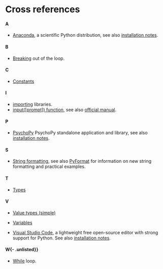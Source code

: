 # Cross references {-}

#### A{.unlisted .unnumbered}
* [Anaconda](https://www.anaconda.com), a scientific Python distribution, see also [installation notes](#install-anaconda). 

#### B{.unlisted .unnumbered}
* [Breaking](#break) out of the loop.

#### C{- .unlisted}
* [Constants](#constants)

#### I{- .unlisted}
* [importing](#import) libraries.
* [input([prompt]) function](#input-function), see also [official manual](https://docs.python.org/3/library/functions.html#input).

#### P{- .unlisted}
* [PsychoPy](https://www.psychopy.org/) PsychoPy standalone application and library, see also [installation notes](#install-psychopy).

#### S{- .unlisted}
* [String formatting](#string-formatting), see also [PyFormat](https://pyformat.info/) for information on new string formatting and practical examples.

#### T{- .unlisted}
* [Types](#value-types)

#### V{- .unlisted}
* [Value types (simple)](#value-types)
* [Variables](#variables)

* [Visual Studio Code](https://code.visualstudio.com/), a  lightweight free open-source editor with strong support for Python. See also [installation notes](#install-vs-code).

#### W{- .unlisted}}
* [While](#while-loop) loop.
